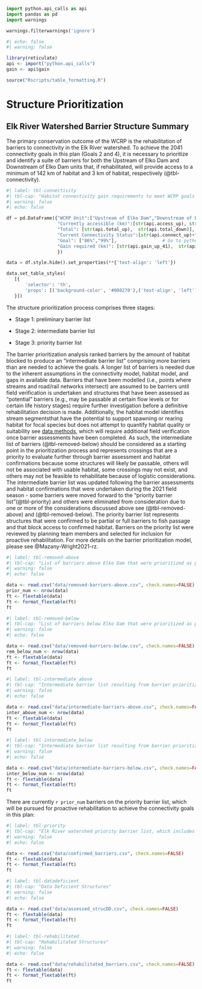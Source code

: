 ```python
import python.api_calls as api
import pandas as pd
import warnings

warnings.filterwarnings('ignore')
```
```r
#| echo: false
#| warning: false

library(reticulate)
api <- import("python.api_calls")
gain <- api$gain

source("Rscripts/table_formatting.R")

```

# Structure Prioritization {-}


## Elk River Watershed Barrier Structure Summary {-}

The primary conservation outcome of the WCRP is the rehabilitation of barriers to connectivity in the Elk River watershed. To achieve the 2041 connectivity goals in this plan (Goals 2 and 4), it is necessary to prioritize and identify a suite of barriers for both the Upstream of Elko Dam and Downstream of Elko Dam units that, if rehabilitated, will provide access to a minimum of 142 km of habitat and 3 km of habitat, respectively (@tbl-connectivity).


```python
#| label: tbl-connectivity
#| tbl-cap: "Habitat connectivity gain requirements to meet WCRP goals in each WCRP unit of the Elk River watershed. The measures of currently accessible and total habitat values are derived from the Intrinsic Potential habitat model described in the data methods."
#| warning: false
#| echo: false

df = pd.DataFrame({"WCRP Unit":["Upstream of Elko Dam","Downstream of Elko Dam"],
                   "Currently accessible (km)":[str(api.access_up), str(api.access_down)],
                   "Total": [str(api.total_up),  str(api.total_down)],
                   "Current Connectivity Status":[str(api.connect_up)+"%", str(api.connect_down)+"%"],
                   "Goal": ["86%","99%"],                 # Go to python/api_calls and update the multiplier for the gain variables to this percent value
                   "Gain required (km)": [str(api.gain_up_41),  str(api.gain_down)]
                   })

data = df.style.hide().set_properties(**{'text-align': 'left'})

data.set_table_styles(
   [{
       'selector': 'th',
       'props': [('background-color', '#008270'),('text-align', 'left')]
   }])

```

The structure prioritization process comprises three stages:

- Stage 1: preliminary barrier list

- Stage 2: intermediate barrier list

- Stage 3: priority barrier list

The barrier prioritization analysis ranked barriers by the amount of habitat blocked to produce an "intermediate barrier list" comprising more barriers than are needed to achieve the goals. A longer list of barriers is needed due to the inherent assumptions in the connectivity model, habitat model, and gaps in available data. Barriers that have been modelled (i.e., points where streams and road/rail networks intersect) are assumed to be barriers until field verification is undertaken and structures that have been assessed as "potential" barriers (e.g., may be passable at certain flow levels or for certain life history stages) require further investigation before a definitive rehabilitation decision is made.
Additionally, the habitat model identifies stream segmentsthat have the potential to support spawning or rearing habitat for focal species but does not attempt to quantify habitat quality or suitability see [data methods](data-methods.qmd), which will require additional field verification once barrier assessments have been completed. As such, the intermediate list of barriers (@tbl-removed-below) should be considered as a starting point in the prioritization process and represents crossings that are a priority to evaluate further through barrier assessment and habitat confirmations because some structures will likely be passable, others will not be associated with usable habitat, some crossings may not exist, and others may not be feasible to rehabilitate because of logistic considerations. The intermediate barrier list was updated following the barrier assessments and habitat confirmations that were undertaken during the 2021 field season - some barriers were moved forward to the "priority barrier list"(@tbl-priority) and others were eliminated from consideration due to one or more of the considerations discussed above see (@tbl-removed-above) and (@tbl-removed-below). The priority barrier list represents structures that were confirmed to be partial or full barriers to fish passage and that block access to confirmed habitat.
Barriers on the priority list were reviewed by planning team members and selected for inclusion for proactive rehabilitation. For more details on the barrier prioritization model, please see @Mazany-Wright2021-rz.


```r
#| label: tbl-removed-above
#| tbl-cap: "List of barriers above Elko Dam that were prioritized as part of the first iteration of the intermediate barrier list (field assessments occurred during the 2021 field season) but were removed from consideration for proactive rehabilitation following discussion with the planning team."
#| warning: false
#| echo: false

data <- read.csv("data/removed-barriers-above.csv", check.names=FALSE)
prior_num <- nrow(data)
ft <- flextable(data)
ft <- format_flextable(ft)
ft
```

```r
#| label: tbl-removed-below
#| tbl-cap: "List of barriers below Elko Dam that were prioritized as part of the first iteration of the intermediate barrier list (field assessments occurred during the 2021 field season) but were removed from consideration for proactive rehabilitation following discussion with the planning team."
#| warning: false
#| echo: false

data <- read.csv("data/removed-barriers-below.csv", check.names=FALSE)
rem_below_num <- nrow(data)
ft <- flextable(data)
ft <- format_flextable(ft)
ft
```

```r
#| label: tbl-intermediate_above
#| tbl-cap: "Intermediate barrier list resulting from barrier prioritization analysis in the Elk River watershed above Elko Dam. Crossings on this list have been identified as either potential barriers that require field verification or barriers/potential barriers that require further habitat investigations to determine their suitability as Westslope Cutthroat Trout habitat."
#| warning: false
#| echo: false

data <- read.csv("data/intermediate-barriers-above.csv", check.names=FALSE)
inter_above_num <- nrow(data)
ft <- flextable(data)
ft <- format_flextable(ft)
ft
```


```r
#| label: tbl-intermediate_below
#| tbl-cap: "Intermediate barrier list resulting from barrier prioritization analysis in the Elk River watershed below Elko Dam. Crossings on this list have been identified as either potential barriers that require field verification or barriers/potential barriers that require further habitat investigations to determine their suitability as Westslope Cutthroat Trout habitat."
#| warning: false
#| echo: false

data <- read.csv("data/intermediate-barriers-below.csv", check.names=FALSE)
inter_below_num <- nrow(data)
ft <- flextable(data)
ft <- format_flextable(ft)
ft
```


There are currently `r prior_num` barriers on the priority barrier list, which will be pursued for proactive rehabilitation to achieve the connectivity goals in this plan:


```r
#| label: tbl-priority
#| tbl-cap: "Elk River watershed priority barrier list, which includes barriers that have undergone field assessment, been reviewed by the planning team, and selected for proactive rehabilitation (Note that at present there are no priority barriers Below Elko Dam)."
#| warning: false
#| echo: false

data <- read.csv("data/confirmed_barriers.csv", check.names=FALSE)
ft <- flextable(data)
ft <- format_flextable(ft)
ft
```

```r
#| label: tbl-datadeficient
#| tbl-cap: "Data Deficient Structures"
#| warning: false
#| echo: false

data <- read.csv("data/assessed_strucDD.csv", check.names=FALSE)
ft <- flextable(data)
ft <- format_flextable(ft)
ft
```


```r
#| label: tbl-rehabilitated
#| tbl-cap: "Rehabilitated Structures"
#| warning: false
#| echo: false

data <- read.csv("data/rehabilitated_barriers.csv", check.names=FALSE)
ft <- flextable(data)
ft <- format_flextable(ft)
ft
```